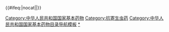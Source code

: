 {{Navbox
|name = 国家基本药物目录/抗寄生虫病药
|title = [[中华人民共和国]]《[[国家基本药物目录]]》：抗[[寄生虫病]]药
|above = [[s:国家基本药物目录/2009年/基层医疗卫生机构配备使用部分|《国家基本药物目录（基层医疗卫生机构配备使用部分）》（2009版）]]&nbsp;&nbsp;»　第一部分　化学药品和生物制品　»　'''二、抗寄生虫病药'''

|group1 = [[抗疟药]]
|list1 = 34 [[氯喹]]<sup>[[:en:Chloroquine|常/注]]</sup>　35 [[伯氨喹]]<sup>[[:en:Primaquine|常]]</sup>　36 [[青蒿素|青蒿素类药物]]<small>（指[[中华人民共和国卫生部|卫生部]]办公厅印发的《抗疟药使用原则和用药方案（修订稿）》中所列的以青蒿素类药物为基础的复方制剂、联合用药的药物和青蒿素类药物注射剂。）</small>

|group2 = 抗[[阿米巴症|阿米巴病]]药<br>及抗[[滴虫性阴道炎|滴虫病]]药
|list2 = 37 [[甲硝唑]]<sup>[[:en:Metronidazole|常/注]]</sup>

|group3 = 抗[[利什曼原蟲]]病药
|list3 = 38 [[葡萄糖酸銻鈉]]<sup>[[:en:Sodium Stibogluconate|注]]</sup>

|group4 = 抗[[血吸虫病]]药
|list4 = 39 [[吡喹酮]]<sup>[[:en:Praziquantel|常/注]]</sup>

|group5 = 驱[[肠虫]]药
|list5 = 40 [[阿苯达唑]]<sup>[[:en:Albendazole|常]]</sup>

|below = {{align|left|[[Template:国家基本药物目录/抗微生物药|« 一、抗微生物药]]}}<sup>注</sup> = [[注射剂]] <sup>常</sup> = 口服常释剂型 <sup>缓</sup> = 口服缓释剂型 <sup>颗</sup> = 口服[[中藥配方顆粒|颗粒剂]]{{align|right|[[Template:国家基本药物目录/麻醉药|三、麻醉药 »]]}}
}}<includeonly>{{#ifeq:{{{1}}}|nocat||[[Category:中华人民共和国国家基本药物]][[Category:抗寄生虫药]]}}</includeonly><noinclude>
[[Category:中华人民共和国国家基本药物目录导航模板]]
[[Category:抗寄生虫药|*]]
</noinclude>